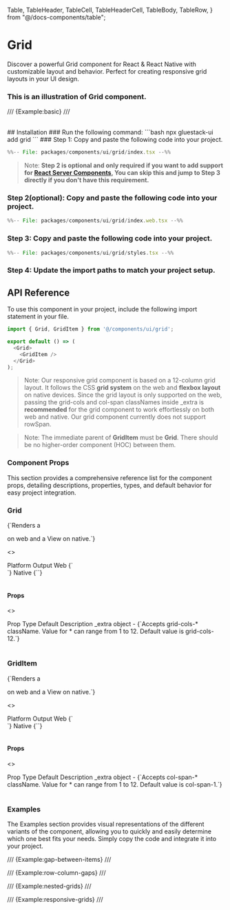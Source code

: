   Table,
  TableHeader,
  TableCell,
  TableHeaderCell,
  TableBody,
  TableRow,
} from "@/docs-components/table";

# Grid

Discover a powerful Grid component for React & React Native with customizable layout and behavior. Perfect for creating responsive grid layouts in your UI design.

### This is an illustration of Grid component.
/// {Example:basic} ///

<br />
## Installation

<Tabs>
<TabItem label="CLI">
### Run the following command:
  ```bash
  npx gluestack-ui add grid
  ```
</TabItem>
<TabItem label="Manual">
### Step 1: Copy and paste the following code into your project.

```jsx 
%%-- File: packages/components/ui/grid/index.tsx --%% 
```

> Note: **Step 2 is optional and only required if you want to add support for [React Server Components](https://vercel.com/blog/understanding-react-server-components), You can skip this and jump to Step 3 directly if you don't have this requirement.**

### Step 2(optional): Copy and paste the following code into your project.

```jsx 
%%-- File: packages/components/ui/grid/index.web.tsx --%% 
```

### Step 3: Copy and paste the following code into your project.

```jsx 
%%-- File: packages/components/ui/grid/styles.tsx --%% 
```

### Step 4: Update the import paths to match your project setup.
</TabItem>
</Tabs>

## API Reference

To use this component in your project, include the following import statement in your file.

```ts
import { Grid, GridItem } from '@/components/ui/grid';
```

```ts
export default () => (
  <Grid>
    <GridItem />
  </Grid>
);
```

> Note: Our responsive grid component is based on a 12-column grid layout. It follows the CSS **grid system** on the web and **flexbox layout** on native devices. Since the grid layout is only supported on the web, passing the grid-cols and col-span classNames inside _extra is **recommended** for the grid component to work effortlessly on both web and native. Our grid component currently does not support rowSpan.

> Note: The immediate parent of **GridItem** must be **Grid**. There should be no higher-order component (HOC) between them.

### Component Props

This section provides a comprehensive reference list for the component props, detailing descriptions, properties, types, and default behavior for easy project integration.

### Grid

<p>{`Renders a <div /> on web and a View on native.`}</p>

<>
<Table>
<TableBody>
  <TableRow>
    <TableHeaderCell>Platform</TableHeaderCell>
    <TableHeaderCell>Output</TableHeaderCell>
  </TableRow>
  <TableRow>
    <TableCell><InlineCode>Web</InlineCode></TableCell>
    <TableCell>{`<div />`}</TableCell>
  </TableRow>
  <TableRow>
    <TableCell><InlineCode>Native</InlineCode></TableCell>
    <TableCell>{`<View />`}</TableCell>
  </TableRow>
</TableBody>
</Table>
</>

#### Props

<>
<Table>
<TableBody>
  <TableRow>
    <TableHeaderCell>Prop</TableHeaderCell>
    <TableHeaderCell>Type</TableHeaderCell>
    <TableHeaderCell>Default</TableHeaderCell>
    <TableHeaderCell>Description</TableHeaderCell>
  </TableRow>
  <TableRow>
    <TableCell><InlineCode>_extra</InlineCode></TableCell>
    <TableCell>object</TableCell>
    <TableCell>-</TableCell>
    <TableCell>{`Accepts grid-cols-* className. Value for * can range from 1 to 12. Default value is grid-cols-12.`}</TableCell>
  </TableRow>
</TableBody>
</Table>
</>

### GridItem

<p>{`Renders a <div /> on web and a View on native.`}</p>

<>
<Table>
<TableBody>
  <TableRow>
    <TableHeaderCell>Platform</TableHeaderCell>
    <TableHeaderCell>Output</TableHeaderCell>
  </TableRow>
  <TableRow>
    <TableCell><InlineCode>Web</InlineCode></TableCell>
    <TableCell>{`<div />`}</TableCell>
  </TableRow>
  <TableRow>
    <TableCell><InlineCode>Native</InlineCode></TableCell>
    <TableCell>{`<View />`}</TableCell>
  </TableRow>
</TableBody>
</Table>
</>

#### Props

<>
<Table>
<TableBody>
  <TableRow>
    <TableHeaderCell>Prop</TableHeaderCell>
    <TableHeaderCell>Type</TableHeaderCell>
    <TableHeaderCell>Default</TableHeaderCell>
    <TableHeaderCell>Description</TableHeaderCell>
  </TableRow>
  <TableRow>
    <TableCell><InlineCode>_extra</InlineCode></TableCell>
    <TableCell>object</TableCell>
    <TableCell>-</TableCell>
    <TableCell>{`Accepts col-span-* className. Value for * can range from 1 to 12. Default value is col-span-1.`}</TableCell>
  </TableRow>
</TableBody>
</Table>
</>

### Examples

The Examples section provides visual representations of the different variants of the component, allowing you to quickly and easily determine which one best fits your needs. Simply copy the code and integrate it into your project.


/// {Example:gap-between-items} ///


/// {Example:row-column-gaps} ///



/// {Example:nested-grids} ///


/// {Example:responsive-grids} ///

